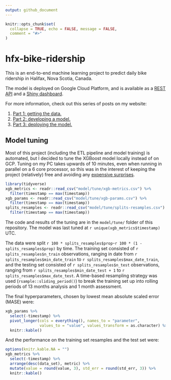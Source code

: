 ```yaml
---
output: github_document
---
```


```r
knitr::opts_chunk$set(
  collapse = TRUE, echo = FALSE, message = FALSE,
  comment = "#>"
)
```

# hfx-bike-ridership

<!-- badges: start -->
<!-- badges: end -->

This is an end-to-end machine learning project to predict daily bike ridership in Halifax, Nova Scotia, Canada.

The model is deployed on Google Cloud Platform, and is available as a [REST API](https://hfx-bike-ridership-api-74govvz7xq-uc.a.run.app/__docs__/) and a [Shiny dashboard](https://hfx-bike-ridership-app-74govvz7xq-uc.a.run.app).

For more information, check out this series of posts on my website:

1. [Part 1: getting the data.](https://tdunn.ca/posts/2022-04-27-predicting-bike-ridership-getting-the-data/)
2. [Part 2: developing a model.](https://tdunn.ca/posts/2022-04-29-predicting-bike-ridership-developing-a-model/)
3. [Part 3: deploying the model.](https://tdunn.ca/posts/2022-05-19-predicting-bike-ridership-deploying-the-model/)

## Model tuning

Most of this project (including the ETL pipeline and model training) is automated, but I decided to tune the XGBoost model locally instead of on GCP.
Tuning on my PC takes upwards of 10 minutes, even when running in parallel on a 6 core processor, so this was in the interest of keeping the project (relatively) free and avoiding any [expensive surprises](https://reddit.com/r/datascience/comments/tqe3y6/anyone_needs_ec2_instance/).

```r
library(tidyverse)
xgb_metrics <- readr::read_csv("model/tune/xgb-metrics.csv") %>%
  filter(timestamp == max(timestamp))
xgb_params <- readr::read_csv("model/tune/xgb-params.csv") %>%
  filter(timestamp == max(timestamp))
splits_resamples <- readr::read_csv("model/tune/splits-resamples.csv") %>%
  filter(timestamp == max(timestamp))
```

The code and results of the tuning are in the `model/tune/` folder of this repository.
The model was last tuned at `r unique(xgb_metrics$timestamp)` UTC.

The data were split `r 100 * splits_resamples$prop`-`r 100 * (1 - splits_resamples$prop)` by time.
The training set consisted of `r splits_resamples$n_train` observations, ranging in date from `r splits_resamples$min_date_train` to `r splits_resamples$max_date_train`, and the testing set consisted of `r splits_resamples$n_test` observations, ranging from `r splits_resamples$min_date_test + 1` to `r splits_resamples$max_date_test`.
A time-based resampling strategy was used (`rsample::sliding_period()`) to break the training set up into rolling periods of 13 months analysis and 1 month assessment.

The final hyperparameters, chosen by lowest mean absolute scaled error (MASE) were:

```r
xgb_params %>%
  select(-timestamp) %>%
  pivot_longer(cols = everything(), names_to = "parameter",
               values_to = "value", values_transform = as.character) %>%
  knitr::kable()
```

And the performance on the training set resamples and the test set were:

```r
options(knitr.kable.NA = "")
xgb_metrics %>%
  select(-timestamp) %>%
  arrange(desc(data_set), metric) %>%
  mutate(value = round(value, 3), std_err = round(std_err, 3)) %>%
  knitr::kable()
```

